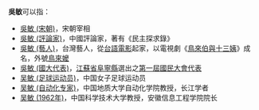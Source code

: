 '''吳敏'''可以指：
* [[吳敏_(宋朝)|吳敏 (宋朝)]]，宋朝宰相
* [[吳敏_(評論家)|吳敏 (評論家)]]，中國評論家，著有《民主探求錄》
* [[吳敏_(藝人)|吳敏 (藝人)]]，台灣藝人，從[[台語電影|台語電影]]起家，以電視劇《[[鳥來伯與十三姨|鳥來伯與十三姨]]》成名，外號[[鳥來嬤|鳥來嬤]]
* [[吳敏_(國大代表)|吳敏 (國大代表)]]，[[江蘇省|江蘇省]][[阜寧縣|阜寧縣]]選出之[[第一屆國民大會代表|第一屆國民大會代表]]
* [[吴敏_(足球运动员)|吴敏 (足球运动员)]]，中国女子足球运动员
* [[吴敏_(自动化专家)|吴敏 (自动化专家)]]，中国地质大学自动化学院教授，长江学者
* [[吴敏_(1962年)|吴敏 (1962年)]]，中国科学技术大学教授，安徽信息工程学院院长

{{disambig|M敏|Cat=二字吴姓人名消歧义}}